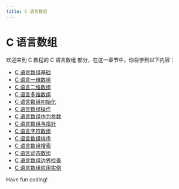```yaml
---
title: C 语言数组
---
```


# C 语言数组

欢迎来到 C 教程的 C 语言数组 部分，在这一章节中，你将学到以下内容：

- [C 语言数组基础](./0-c-language-array-fundamentals.mdx)
- [C 语言一维数组](./1-c-language-one-dimensional-array.mdx)
- [C 语言二维数组](./2-c-two-dimensional-array.mdx)
- [C 语言多维数组](./3-c-language-multidimensional-array.mdx)
- [C 语言数组初始化](./4-c-language-array-initialization.mdx)
- [C 语言数组操作](./5-c-language-array-operations.mdx)
- [C 语言数组作为参数](./6-c-language-array-as-parameter.mdx)
- [C 语言数组与指针](./7-c-language-arrays-and-pointers.mdx)
- [C 语言字符数组](./8-c-character-array.mdx)
- [C 语言数组排序](./9-c-language-array-sorting.mdx)
- [C 语言数组搜索](./10-c-language-array-search.mdx)
- [C 语言动态数组](./11-c-language-dynamic-array.mdx)
- [C 语言数组边界检查](./12-c-language-array-bounds-check.mdx)
- [C 语言数组应用实例](./13-c-language-array-application-example.mdx)

Have fun coding!